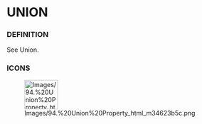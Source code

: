 
= UNION =

=== DEFINITION ===

See Union.


=== ICONS ===

[[Image:Images/94.%20Union%20Property_html_m34623b5c.png|75x66px]]


<br>


